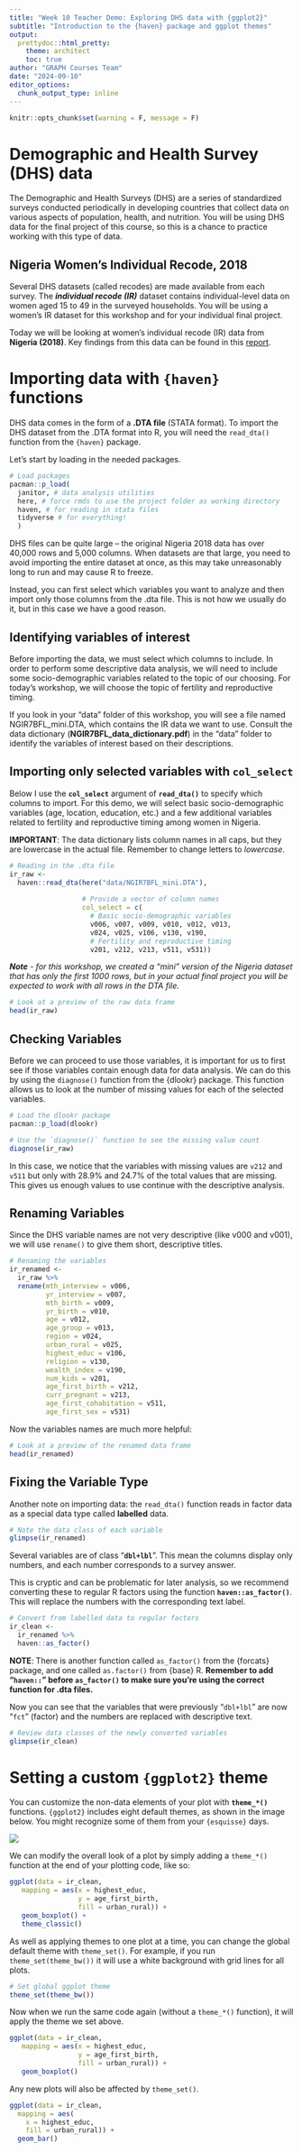 ```yaml
---
title: "Week 10 Teacher Demo: Exploring DHS data with {ggplot2}"
subtitle: "Introduction to the {haven} package and ggplot themes"
output:
  prettydoc::html_pretty:
    theme: architect
    toc: true
author: "GRAPH Courses Team"
date: "2024-09-10"
editor_options: 
  chunk_output_type: inline
---
```


```r
knitr::opts_chunk$set(warning = F, message = F)
```

# Demographic and Health Survey (DHS) data

The Demographic and Health Surveys (DHS) are a series of standardized surveys conducted periodically in developing countries that collect data on various aspects of population, health, and nutrition. You will be using DHS data for the final project of this course, so this is a chance to practice working with this type of data.

## Nigeria Women's Individual Recode, 2018

Several DHS datasets (called recodes) are made available from each survey. The ***individual recode (IR)*** dataset contains individual-level data on women aged 15 to 49 in the surveyed households. You will be using a women's IR dataset for this workshop and for your individual final project.

Today we will be looking at women's individual recode (IR) data from **Nigeria (2018)**. Key findings from this data can be found in this [report](https://drive.google.com/file/d/10pp9O9EJZvideynYyANqJtBCsN_vNQjs/view).

# Importing data with `{haven}` functions

DHS data comes in the form of a **.DTA file** (STATA format). To import the DHS dataset from the .DTA format into R, you will need the `read_dta()` function from the `{haven}` package.

Let's start by loading in the needed packages.

```r
# Load packages
pacman::p_load(
  janitor, # data analysis utilities
  here, # force rmds to use the project folder as working directory
  haven, # for reading in stata files
  tidyverse # for everything!
  )
```

DHS files can be quite large -- the original Nigeria 2018 data has over 40,000 rows and 5,000 columns. When datasets are that large, you need to avoid importing the entire dataset at once, as this may take unreasonably long to run and may cause R to freeze.

Instead, you can first select which variables you want to analyze and then import only those columns from the .dta file. This is not how we usually do it, but in this case we have a good reason.

## Identifying variables of interest

Before importing the data, we must select which columns to include. In order to perform some descriptive data analysis, we will need to include some socio-demographic variables related to the topic of our choosing. For today's workshop, we will choose the topic of fertility and reproductive timing.

If you look in your "data" folder of this workshop, you will see a file named NGIR7BFL_mini.DTA, which contains the IR data we want to use. Consult the data dictionary (**NGIR7BFL_data_dictionary.pdf**) in the "data" folder to identify the variables of interest based on their descriptions.

## Importing only selected variables with `col_select`

Below I use the **`col_select`** argument of **`read_dta()`** to specify which columns to import. For this demo, we will select basic socio-demographic variables (age, location, education, etc.) and a few additional variables related to fertility and reproductive timing among women in Nigeria.

**IMPORTANT**: The data dictionary lists column names in all caps, but they are lowercase in the actual file. Remember to change letters to *lowercase*.

```r
# Reading in the .dta file
ir_raw <- 
  haven::read_dta(here("data/NGIR7BFL_mini.DTA"),
                  
                  # Provide a vector of column names
                  col_select = c(
                    # Basic socio-demographic variables
                    v006, v007, v009, v010, v012, v013, 
                    v024, v025, v106, v130, v190,   
                    # Fertility and reproductive timing
                    v201, v212, v213, v511, v531))
```

***Note** - for this workshop, we created a "mini" version of the Nigeria dataset that has only the first 1000 rows, but in your actual final project you will be expected to work with all rows in the DTA file.*

```r
# Look at a preview of the raw data frame
head(ir_raw)
```

## Checking Variables

Before we can proceed to use those variables, it is important for us to first see if those variables contain enough data for data analysis. We can do this by using the `diagnose()` function from the {dlookr} package. This function allows us to look at the number of missing values for each of the selected variables.

```r
# Load the dlookr package
pacman::p_load(dlookr)

# Use the `diagnose()` function to see the missing value count
diagnose(ir_raw)
```

In this case, we notice that the variables with missing values are `v212` and `v511` but only with 28.9% and 24.7% of the total values that are missing. This gives us enough values to use continue with the descriptive analysis.

## Renaming Variables

Since the DHS variable names are not very descriptive (like v000 and v001), we will use `rename()` to give them short, descriptive titles.

```r
# Renaming the variables
ir_renamed <- 
  ir_raw %>% 
  rename(mth_interview = v006,
         yr_interview = v007,
         mth_birth = v009,
         yr_birth = v010,
         age = v012,
         age_group = v013,
         region = v024,
         urban_rural = v025,
         highest_educ = v106,
         religion = v130,
         wealth_index = v190,
         num_kids = v201,
         age_first_birth = v212,
         curr_pregnant = v213,
         age_first_cohabitation = v511,
         age_first_sex = v531)
```

Now the variables names are much more helpful:

```r
# Look at a preview of the renamed data frame
head(ir_renamed)
```

## Fixing the Variable Type

Another note on importing data: the `read_dta()` function reads in factor data as a special data type called **labelled** data.

```r
# Note the data class of each variable
glimpse(ir_renamed)
```

Several variables are of class "**`dbl+lbl`**". This mean the columns display only numbers, and each number corresponds to a survey answer.

This is cryptic and can be problematic for later analysis, so we recommend converting these to regular R factors using the function **`haven::as_factor()`**. This will replace the numbers with the corresponding text label.

```r
# Convert from labelled data to regular factors
ir_clean <- 
  ir_renamed %>% 
  haven::as_factor()
```

**NOTE**: There is another function called `as_factor()` from the {forcats} package, and one called `as.factor()` from {base} R. **Remember to add "`haven::`" before `as_factor()` to make sure you're using the correct function for .dta files.**

Now you can see that the variables that were previously "`dbl+lbl`" are now "`fct`" (factor) and the numbers are replaced with descriptive text.

```r
# Review data classes of the newly converted variables
glimpse(ir_clean)
```

# Setting a custom `{ggplot2}` theme

You can customize the non-data elements of your plot with **`theme_*()`** functions. `{ggplot2}` includes eight default themes, as shown in the image below. You might recognize some of them from your `{esquisse}` days.

![](images/visualization_themes.png)

We can modify the overall look of a plot by simply adding a `theme_*()` function at the end of your plotting code, like so:

```r
ggplot(data = ir_clean,
   mapping = aes(x = highest_educ, 
                 y = age_first_birth, 
                 fill = urban_rural)) +
   geom_boxplot() +
   theme_classic()
```

As well as applying themes to one plot at a time, you can change the global default theme with `theme_set()`. For example, if you run `theme_set(theme_bw())` it will use a white background with grid lines for all plots.

```r
# Set global ggplot theme
theme_set(theme_bw())
```

Now when we run the same code again (without a `theme_*()` function), it will apply the theme we set above.

```r
ggplot(data = ir_clean,
   mapping = aes(x = highest_educ, 
                 y = age_first_birth, 
                 fill = urban_rural)) +
   geom_boxplot()
```

Any new plots will also be affected by `theme_set()`.

```r
ggplot(data = ir_clean,
  mapping = aes(
    x = highest_educ,
    fill = urban_rural)) +
  geom_bar()
```
